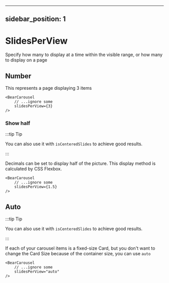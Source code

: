 

---
sidebar_position: 1
---

# SlidesPerView
Specify how many to display at a time within the visible range, or how many to display on a page

## Number
This represents a page displaying 3 items

```tsx
<BearCarousel 
    // ...ignore some 
    slidesPerView={3}
/>
```

<Carousel
    slidesPerView={3}
/>

### Show half

:::tip Tip

You can also use it with `isCenteredSlides` to achieve good results.

:::

Decimals can be set to display half of the picture. This display method is calculated by CSS Flexbox.





```tsx
<BearCarousel
    // ...ignore some
    slidesPerView={1.5}
/>
```


<Carousel
    slidesPerView={1.5}
/>



## Auto



:::tip Tip

You can also use it with `isCenteredSlides` to achieve good results.

:::


If each of your carousel items is a fixed-size Card, but you don't want to change the Card Size because of the container size, you can use `auto`

```tsx
<BearCarousel
    // ...ignore some 
    slidesPerView="auto"
/>
```


<Carousel
    data={imageData}
    slidesPerView="auto"
/>



